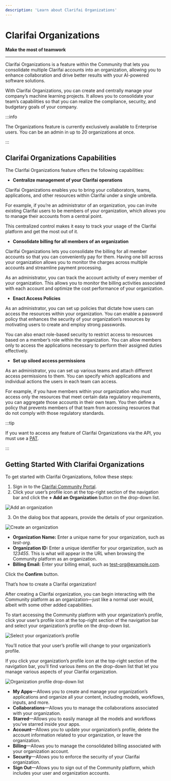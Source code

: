 ```yaml
---
description: 'Learn about Clarifai Organizations'
---
```


# Clarifai Organizations

**Make the most of teamwork**
<hr />


Clarifai Organizations is a feature within the Community that lets you consolidate multiple Clarifai accounts into an organization, allowing you to enhance collaboration and drive better results with your AI-powered software solutions. 

With Clarifai Organizations, you can create and centrally manage your company’s machine learning projects. It allows you to consolidate your team’s capabilities so that you can realize the compliance, security, and budgetary goals of your company.

:::info

The Organizations feature is currently exclusively available to Enterprise users. You can be an admin in up to 20 organizations at once. 

:::

## Clarifai Organizations Capabilities

The Clarifai Organizations feature offers the following capabilities:

- **Centralize management of your Clarifai operations**

Clarifai Organizations enables you to bring your collaborators, teams, applications, and other resources within Clarifai under a single umbrella.

For example, if you’re an administrator of an organization, you can invite existing Clarifai users to be members of your organization, which allows you to manage their accounts from a central point. 

This centralized control makes it easy to track your usage of the Clarifai platform and get the most out of it. 

- **Consolidate billing for all members of an organization**

Clarifai Organizations lets you consolidate the billing for all member accounts so that you can conveniently pay for them. Having one bill across your organization allows you to monitor the charges across multiple accounts and streamline payment processing. 

As an administrator, you can track the account activity of every member of your organization. This allows you to monitor the billing activities associated with each account and optimize the cost performance of your organization. 

- **Enact Access Policies**

As an administrator, you can set up policies that dictate how users can access the resources within your organization. You can enable a password policy that enhances the security of your organization’s resources by motivating users to create and employ strong passwords.

You can also enact role-based security to restrict access to resources based on a member’s role within the organization. You can allow members only to access the applications necessary to perform their assigned duties effectively.

- **Set up siloed access permissions**

As an administrator, you can set up various teams and attach different access permissions to them. You can specify which applications and individual actions the users in each team can access. 

For example, if you have members within your organization who must access only the resources that meet certain data regulatory requirements, you can aggregate those accounts in their own team. You then define a policy that prevents members of that team from accessing resources that do not comply with those regulatory standards.

:::tip

If you want to access any feature of Clarifai Organizations via the API, you must use a [PAT](https://docs.clarifai.com/clarifai-basics/authentication/personal-access-tokens). 

:::

## Getting Started With Clarifai Organizations

To get started with Clarifai Organizations, follow these steps:

1. Sign in to the [Clarifai Community Portal](https://clarifai.com/explore).
2. Click your user’s profile icon at the top-right section of the navigation bar and click the **+ Add an Organization** button on the drop-down list.

![Add an organization](/img/clarifai_orgs/add_an_organization.png)

3. On the dialog box that appears, provide the details of your organization.

![Create an organization](/img/clarifai_orgs/create_organization.png)

- **Organization Name:** Enter a unique name for your organization, such as _test-org_.
- **Organization ID:** Enter a unique identifier for your organization, such as _123455_. This is what will appear in the URL when browsing the Community platform as an organization.  
- **Billing Email:** Enter your billing email, such as test-org@example.com. 

Click the **Confirm** button.

That’s how to create a Clarifai organization!

After creating a Clarifai organization, you can begin interacting with the Community platform as an organization—just like a normal user would, albeit with some other added capabilities.

To start accessing the Community platform with your organization’s profile, click your user’s profile icon at the top-right section of the navigation bar and select your organization’s profile on the drop-down list.
 
![Select your organization’s profile ](/img/clarifai_orgs/select_organization_profile.png)

You’ll notice that your user’s profile will change to your organization’s profile. 

If you click your organization’s profile icon at the top-right section of the navigation bar, you’ll find various items on the drop-down list that let you manage various aspects of your Clarifai organization.

![Organization profile drop-down list](/img/clarifai_orgs/organization_profile_drop_down_list.png)

- **My Apps**—Allows you to create and manage your organization’s applications and organize all your content, including models, workflows, inputs, and more.
- **Collaborations**—Allows you to manage the collaborations associated with your organization. 
- **Starred**—Allows you to easily manage all the models and workflows you’ve starred inside your apps.
- **Account**—Allows you to update your organization’s profile, delete the account information related to your organization, or leave the organization. 
- **Billing**—Allows you to manage the consolidated billing associated with your organization account. 
- **Security**—Allows you to enforce the security of your Clarifai organization. 
- **Sign Out**—Allows you to sign out of the Community platform, which includes your user and organization accounts.

